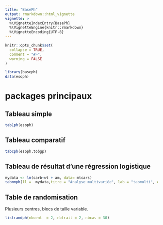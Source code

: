 ```yaml
---
title: "BasePh"
output: rmarkdown::html_vignette
vignette: >
  %\VignetteIndexEntry{BasePh}
  %\VignetteEngine{knitr::rmarkdown}
  %\VignetteEncoding{UTF-8}
---
```


```r
knitr::opts_chunk$set(
  collapse = TRUE,
  comment = "#>",
  warning = FALSE
)
```

```r
library(baseph)
data(esoph)
```

# packages principaux

## Tableau simple

```r
tab1ph(esoph)
```

## Tableau comparatif

```r
tabcph(esoph,tobgp)

```

## Tableau de résultat d'une régression logistique

```r
mydata <- lm(carb~wt + am, data= mtcars)
tabmmph(ll =  mydata,titre = "Analyse multivariée", lab = "tabmulti", export = FALSE)

```

## Table de randomisation
Plusieurs centres, blocs de taille variable. 

```r
listrandph(nbcent  = 2, nbtrait = 2, nbcas = 30)
```


